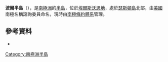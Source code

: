 {{Coord|72|8|S|98|3|W|source:GNIS|display=title}}

'''波爾半島'''（{{lang-en|Ball Peninsula}}），是[[南極洲|南極洲]]的[[半島|半島]]，位於[[埃爾斯沃思地|埃爾斯沃思地]]，處於[[瑟斯頓島|瑟斯頓島]]北部，由[[美國|美國]]南極名稱諮詢委員命名，現時由[[南極條約體系|南極條約體系]]管理。

==參考資料==
* {{usgs-gazetteer|id=18556}}

{{Antarctica-geo-stub}}
[[Category:南極洲半島|Category:南極洲半島]]